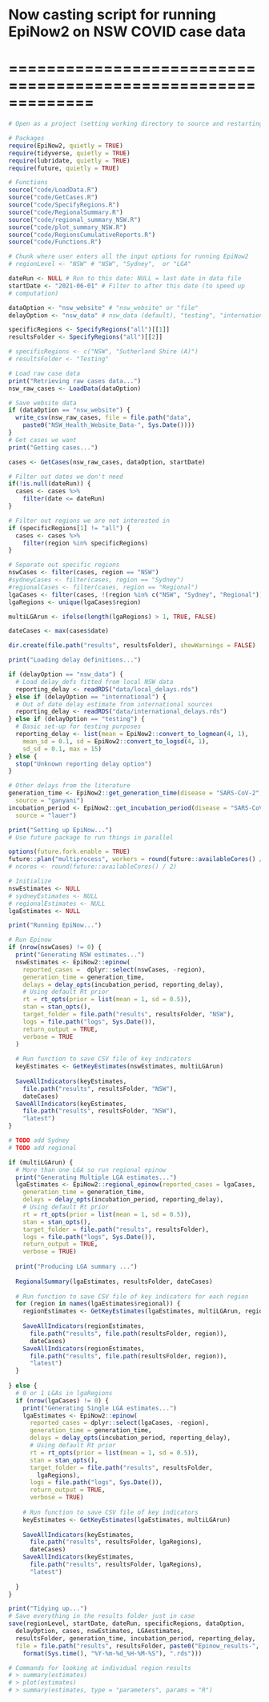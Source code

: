 # Now casting script for running EpiNow2 on NSW COVID case data
# =============================================================

```r
# Open as a project (setting working directory to source and restarting R)

# Packages
require(EpiNow2, quietly = TRUE)
require(tidyverse, quietly = TRUE)
require(lubridate, quietly = TRUE)
require(future, quietly = TRUE)

# Functions 
source("code/LoadData.R")
source("code/GetCases.R")
source("code/SpecifyRegions.R")
source("code/RegionalSummary.R")
source("code/regional_summary_NSW.R")
source("code/plot_summary_NSW.R")
source("code/RegionsCumulativeReports.R")
source("code/Functions.R")
```

```r
# Chunk where user enters all the input options for running EpiNow2
# regionLevel <- "NSW" # "NSW", "Sydney",  or "LGA"

dateRun <- NULL # Run to this date: NULL = last date in data file
startDate <- "2021-06-01" # Filter to after this date (to speed up 
# computation)

dataOption <- "nsw_website" # "nsw_website" or "file"
delayOption <- "nsw_data" # nsw_data (default), "testing", "international"

specificRegions <- SpecifyRegions("all")[[1]]
resultsFolder <- SpecifyRegions("all")[[2]] 

# specificRegions <- c("NSW", "Sutherland Shire (A)")
# resultsFolder <- "Testing"

```

```r
# Load raw case data 
print("Retrieving raw cases data...")
nsw_raw_cases <- LoadData(dataOption)

# Save website data
if (dataOption == "nsw_website") {
  write_csv(nsw_raw_cases, file = file.path("data", 
    paste0("NSW_Health_Website_Data-", Sys.Date())))
}
# Get cases we want 
print("Getting cases...")

cases <- GetCases(nsw_raw_cases, dataOption, startDate) 

# Filter out dates we don't need
if(!is.null(dateRun)) {
  cases <- cases %>% 
    filter(date <= dateRun)
}

# Filter out regions we are not interested in
if (specificRegions[1] != "all") {
  cases <- cases %>%
    filter(region %in% specificRegions)
} 

```

```r
# Separate out specific regions
nswCases <- filter(cases, region == "NSW")
#sydneyCases <- filter(cases, region == "Sydney")
#regionalCases <- filter(cases, region == "Regional")
lgaCases <- filter(cases, !(region %in% c("NSW", "Sydney", "Regional")))
lgaRegions <- unique(lgaCases$region)

multiLGArun <- ifelse(length(lgaRegions) > 1, TRUE, FALSE)

dateCases <- max(cases$date)

dir.create(file.path("results", resultsFolder), showWarnings = FALSE)
```

```r
print("Loading delay definitions...")

if (delayOption == "nsw_data") {
  # Load delay_defs fitted from local NSW data
  reporting_delay <- readRDS("data/local_delays.rds")
} else if (delayOption == "international") {
  # Out of date delay estimate from international sources
  reporting_delay <- readRDS("data/international_delays.rds")
} else if (delayOption == "testing") {
  # Basic set-up for testing purposes
  reporting_delay <- list(mean = EpiNow2::convert_to_logmean(4, 1),
    mean_sd = 0.1, sd = EpiNow2::convert_to_logsd(4, 1),
    sd_sd = 0.1, max = 15)
} else {
  stop("Unknown reporting delay option")
}

# Other delays from the literature
generation_time <- EpiNow2::get_generation_time(disease = "SARS-CoV-2", 
  source = "ganyani")
incubation_period <- EpiNow2::get_incubation_period(disease = "SARS-CoV-2", 
  source = "lauer")
```

```r
print("Setting up EpiNow...")
# Use future package to run things in parallel

options(future.fork.enable = TRUE)
future::plan("multiprocess", workers = round(future::availableCores() / 2))
# ncores <- round(future::availableCores() / 2)
```

```r
# Initialize
nswEstimates <- NULL
# sydneyEstimates <- NULL
# regionalEstimates <- NULL
lgaEstimates <- NULL

print("Running EpiNow...")

# Run Epinow
if (nrow(nswCases) != 0) {
  print("Generating NSW estimates...")
  nswEstimates <- EpiNow2::epinow(
    reported_cases =  dplyr::select(nswCases, -region), 
    generation_time = generation_time,
    delays = delay_opts(incubation_period, reporting_delay),
    # Using default Rt prior
    rt = rt_opts(prior = list(mean = 1, sd = 0.5)),
    stan = stan_opts(),
    target_folder = file.path("results", resultsFolder, "NSW"),
    logs = file.path("logs", Sys.Date()),
    return_output = TRUE, 
    verbose = TRUE
  )
  
  # Run function to save CSV file of key indicators 
  keyEstimates <- GetKeyEstimates(nswEstimates, multiLGArun)
  
  SaveAllIndicators(keyEstimates, 
    file.path("results", resultsFolder, "NSW"),
    dateCases)
  SaveAllIndicators(keyEstimates, 
    file.path("results", resultsFolder, "NSW"), 
    "latest")
}

# TODO add Sydney
# TODO add regional

if (multiLGArun) {
  # More than one LGA so run regional epinow
  print("Generating Multiple LGA estimates...")
  lgaEstimates <- EpiNow2::regional_epinow(reported_cases = lgaCases, 
    generation_time = generation_time,
    delays = delay_opts(incubation_period, reporting_delay),
    # Using default Rt prior
    rt = rt_opts(prior = list(mean = 1, sd = 0.5)),
    stan = stan_opts(),
    target_folder = file.path("results", resultsFolder),
    logs = file.path("logs", Sys.Date()),
    return_output = TRUE, 
    verbose = TRUE)
  
  print("Producing LGA summary ...")
  
  RegionalSummary(lgaEstimates, resultsFolder, dateCases) 
  
  # Run function to save CSV file of key indicators for each region
  for (region in names(lgaEstimates$regional)) {
    regionEstimates <- GetKeyEstimates(lgaEstimates, multiLGArun, region)
    
    SaveAllIndicators(regionEstimates, 
      file.path("results", file.path(resultsFolder, region)),
      dateCases)
    SaveAllIndicators(regionEstimates, 
      file.path("results", file.path(resultsFolder, region)), 
      "latest")
  }
  
} else {
  # 0 or 1 LGAs in lgaRegions
  if (nrow(lgaCases) != 0) {
    print("Generating Single LGA estimates...")
    lgaEstimates <- EpiNow2::epinow(
      reported_cases = dplyr::select(lgaCases, -region),
      generation_time = generation_time,
      delays = delay_opts(incubation_period, reporting_delay),
      # Using default Rt prior
      rt = rt_opts(prior = list(mean = 1, sd = 0.5)),
      stan = stan_opts(),
      target_folder = file.path("results", resultsFolder,
        lgaRegions),
      logs = file.path("logs", Sys.Date()),
      return_output = TRUE, 
      verbose = TRUE)
    
    # Run function to save CSV file of key indicators 
    keyEstimates <- GetKeyEstimates(lgaEstimates, multiLGArun)
    
    SaveAllIndicators(keyEstimates, 
      file.path("results", resultsFolder, lgaRegions),
      dateCases)
    SaveAllIndicators(keyEstimates, 
      file.path("results", resultsFolder, lgaRegions), 
      "latest")
    
  } 
}

print("Tidying up...")
# Save everything in the results folder just in case
save(regionLevel, startDate, dateRun, specificRegions, dataOption, 
  delayOption, cases, nswEstimates, LGAestimates,
  resultsFolder, generation_time, incubation_period, reporting_delay,
  file = file.path("results", resultsFolder, paste0("Epinow_results-", 
    format(Sys.time(), "%Y-%m-%d_%H-%M-%S"), ".rds")))
```

```r
# Commands for looking at individual region results
# > summary(estimates)
# > plot(estimates)
# > summary(estimates, type = "parameters", params = "R")
```

